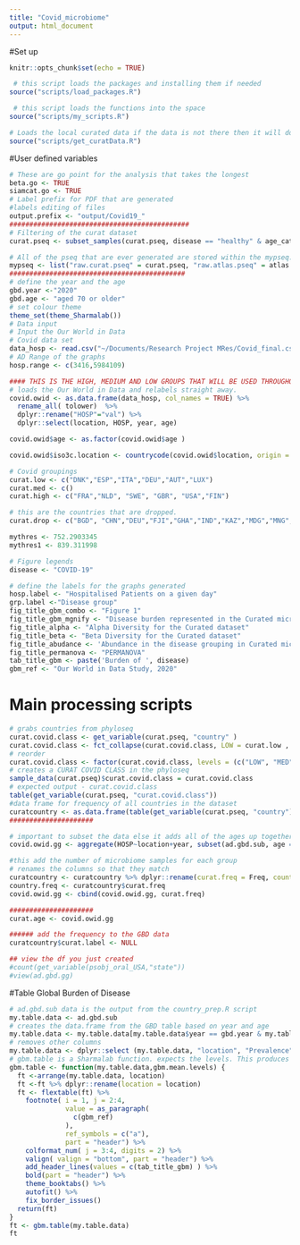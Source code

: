 ```yaml
---
title: "Covid_microbiome"
output: html_document
---
```


#Set up
```r
knitr::opts_chunk$set(echo = TRUE)

 # this script loads the packages and installing them if needed
source("scripts/load_packages.R")

 # this script loads the functions into the space
source("scripts/my_scripts.R")

# Loads the local curated data if the data is not there then it will download it 
source("scripts/get_curatData.R")

```

#User defined variables
```r
# These are go point for the analysis that takes the longest
beta.go <- TRUE
siamcat.go <- TRUE
# Label prefix for PDF that are generated
#labels editing of files
output.prefix <- "output/Covid19_"
#############################################
# Filtering of the curat dataset
curat.pseq <- subset_samples(curat.pseq, disease == "healthy" & age_category != "child" & age_category != "newborn" & age_category != "schoolage" )

# All of the pseq that are ever generated are stored within the mypseq. 
mypseq <- list("raw.curat.pseq" = curat.pseq, "raw.atlas.pseq" = atlas.pseq)
############################################
# define the year and the age
gbd.year <-"2020"
gbd.age <- "aged 70 or older"
# set colour theme
theme_set(theme_Sharmalab())         
# Data input
# Input the Our World in Data
# Covid data set
data_hosp <- read.csv("~/Documents/Research Project MRes/Covid_final.csv")
# AD Range of the graphs
hosp.range <- c(3416,5984109)

#### THIS IS THE HIGH, MEDIUM AND LOW GROUPS THAT WILL BE USED THROUGHOUT THE SCRIPT 
# loads the Our World in Data and relabels straight away. 
covid.owid <- as.data.frame(data_hosp, col_names = TRUE) %>%
  rename_all( tolower)  %>%
  dplyr::rename("HOSP"="val") %>%
  dplyr::select(location, HOSP, year, age)

covid.owid$age <- as.factor(covid.owid$age )

covid.owid$iso3c.location <- countrycode(covid.owid$location, origin ='country.name', destination ="iso3c" )

# Covid groupings
curat.low <- c("DNK","ESP","ITA","DEU","AUT","LUX")
curat.med <- c() 
curat.high <- c("FRA","NLD", "SWE", "GBR", "USA","FIN") 

# this are the countries that are dropped.
curat.drop <- c("BGD", "CHN","DEU","FJI","GHA","IND","KAZ","MDG","MNG","PER","TZA","ISL","ETH","LUX","NOR","SVK")

mythres <- 752.2903345
mythres1 <- 839.311998

# Figure legends
disease <- "COVID-19"

# define the labels for the graphs generated
hosp.label <- "Hospitalised Patients on a given day"
grp.label <-"Disease group"
fig_title_gbm_combo <- "Figure 1"
fig_title_gbm_mgnify <- "Disease burden represented in the Curated microbiome data" 
fig_title_alpha <- "Alpha Diversity for the Curated dataset"
fig_title_beta <- "Beta Diversity for the Curated dataset"
fig_title_abudance <- 'Abundance in the disease grouping in Curated microbiome dataset'
fig_title_permanova <- "PERMANOVA"
tab_title_gbm <- paste('Burden of ', disease)
gbm_ref <- "Our World in Data Study, 2020"
```

# Main processing scripts
```r
# grabs countries from phyloseq
curat.covid.class <- get_variable(curat.pseq, "country" )
curat.covid.class <- fct_collapse(curat.covid.class, LOW = curat.low , MED = curat.med , HIGH = curat.high)
# reorder
curat.covid.class <- factor(curat.covid.class, levels = (c("LOW", "MED", "HIGH")))
# creates a CURAT COVID CLASS in the phyloseq 
sample_data(curat.pseq)$curat.covid.class = curat.covid.class
# expected output - curat.covid.class
table(get_variable(curat.pseq, "curat.covid.class"))
#data frame for frequency of all countries in the dataset 
curatcountry <- as.data.frame(table(get_variable(curat.pseq, "country")))
#####################

# important to subset the data else it adds all of the ages up together
covid.owid.gg <- aggregate(HOSP~location+year, subset(ad.gbd.sub, age == gbd.age), mean)###############################

#this add the number of microbiome samples for each group 
# renames the columns so that they match
curatcountry <- curatcountry %>% dplyr::rename(curat.freq = Freq, country = Var1 )
country.freq <- curatcountry$curat.freq
covid.owid.gg <- cbind(covid.owid.gg, curat.freq)

#####################
curat.age <- covid.owid.gg

###### add the frequency to the GBD data
curatcountry$curat.label <- NULL

## view the df you just created
#count(get_variable(psobj_oral_USA,"state"))
#view(ad.gbd.gg)

```

\newpage
#Table Global Burden of Disease
```r
# ad.gbd.sub data is the output from the country_prep.R script 
my.table.data <- ad.gbd.sub
# creates the data.frame from the GBD table based on year and age
my.table.data <- my.table.data[my.table.data$year == gbd.year & my.table.data$age == gbd.age , ]
# removes other columns
my.table.data <- dplyr::select (my.table.data, "location", "Prevalence", "Incidence", "DALY")
# gbm.table is a Sharmalab function. expects the levels. This produces the table in flextable format
gbm.table <- function(my.table.data,gbm.mean.levels) {
  ft <-arrange(my.table.data, location)
  ft <-ft %>% dplyr::rename(location = location)
  ft <- flextable(ft) %>% 
    footnote( i = 1, j = 2:4,
              value = as_paragraph(
                c(gbm_ref)
              ),
              ref_symbols = c("a"),
              part = "header") %>% 
    colformat_num( j = 3:4, digits = 2) %>% 
    valign( valign = "bottom", part = "header") %>% 
    add_header_lines(values = c(tab_title_gbm) ) %>% 
    bold(part = "header") %>%
    theme_booktabs() %>% 
    autofit() %>% 
    fix_border_issues()
  return(ft)
}
ft <- gbm.table(my.table.data) 
ft
```